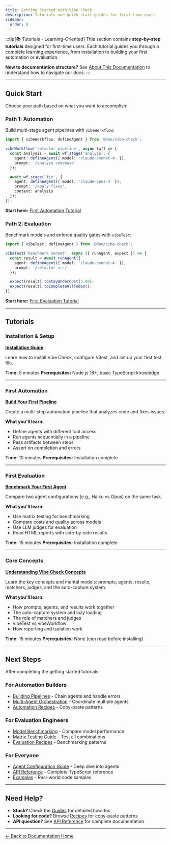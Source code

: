 ```yaml
---
title: Getting Started with Vibe Check
description: Tutorials and quick start guides for first-time users
sidebar:
  order: 0
---
```


:::tip[📚 Tutorials - Learning-Oriented]
This section contains **step-by-step tutorials** designed for first-time users. Each tutorial guides you through a complete learning experience, from installation to building your first automation or evaluation.

**New to documentation structure?** See [About This Documentation](/about-documentation/) to understand how to navigate our docs.
:::

---

## Quick Start

Choose your path based on what you want to accomplish:

### Path 1: Automation

Build multi-stage agent pipelines with `vibeWorkflow`:

```typescript
import { vibeWorkflow, defineAgent } from '@dao/vibe-check';

vibeWorkflow('refactor pipeline', async (wf) => {
  const analysis = await wf.stage('analyze', {
    agent: defineAgent({ model: 'claude-sonnet-4' }),
    prompt: '/analyze codebase'
  });

  await wf.stage('fix', {
    agent: defineAgent({ model: 'claude-opus-4' }),
    prompt: '/apply fixes',
    context: analysis
  });
});
```

**Start here:** [First Automation Tutorial](/getting-started/first-automation/)

### Path 2: Evaluation

Benchmark models and enforce quality gates with `vibeTest`:

```typescript
import { vibeTest, defineAgent } from '@dao/vibe-check';

vibeTest('benchmark sonnet', async ({ runAgent, expect }) => {
  const result = await runAgent({
    agent: defineAgent({ model: 'claude-sonnet-4' }),
    prompt: '/refactor src/'
  });

  expect(result).toStayUnderCost(3.00);
  expect(result).toCompleteAllTodos();
});
```

**Start here:** [First Evaluation Tutorial](/getting-started/first-evaluation/)

---

## Tutorials

### Installation & Setup
**[Installation Guide](/getting-started/installation/)**

Learn how to install Vibe Check, configure Vitest, and set up your first test file.

**Time:** 5 minutes
**Prerequisites:** Node.js 18+, basic TypeScript knowledge

---

### First Automation
**[Build Your First Pipeline](/getting-started/first-automation/)**

Create a multi-step automation pipeline that analyzes code and fixes issues.

**What you'll learn:**
- Define agents with different tool access
- Run agents sequentially in a pipeline
- Pass artifacts between steps
- Assert on completion and errors

**Time:** 10 minutes
**Prerequisites:** Installation complete

---

### First Evaluation
**[Benchmark Your First Agent](/getting-started/first-evaluation/)**

Compare two agent configurations (e.g., Haiku vs Opus) on the same task.

**What you'll learn:**
- Use matrix testing for benchmarking
- Compare costs and quality across models
- Use LLM judges for evaluation
- Read HTML reports with side-by-side results

**Time:** 15 minutes
**Prerequisites:** Installation complete

---

### Core Concepts
**[Understanding Vibe Check Concepts](/explanation/core-concepts/)**

Learn the key concepts and mental models: prompts, agents, results, matchers, judges, and the auto-capture system.

**What you'll learn:**
- How prompts, agents, and results work together
- The auto-capture system and lazy loading
- The role of matchers and judges
- vibeTest vs vibeWorkflow
- How reporting and isolation work

**Time:** 15 minutes
**Prerequisites:** None (can read before installing)

---

## Next Steps

After completing the getting started tutorials:

### For Automation Builders
- [Building Pipelines](/guides/automation/pipelines/) - Chain agents and handle errors
- [Multi-Agent Orchestration](/guides/automation/orchestration/) - Coordinate multiple agents
- [Automation Recipes](/recipes/automation/) - Copy-paste patterns

### For Evaluation Engineers
- [Model Benchmarking](/guides/evaluation/benchmarking/) - Compare model performance
- [Matrix Testing Guide](/guides/evaluation/matrix-testing/) - Test all combinations
- [Evaluation Recipes](/recipes/evaluation/) - Benchmarking patterns

### For Everyone
- [Agent Configuration Guide](/guides/agents/configuration/) - Deep dive into agents
- [API Reference](/api/) - Complete TypeScript reference
- [Examples](/examples/) - Real-world code samples

---

## Need Help?

- **Stuck?** Check the [Guides](/guides/) for detailed how-tos
- **Looking for code?** Browse [Recipes](/recipes/) for copy-paste patterns
- **API question?** See [API Reference](/api/) for complete documentation

---

[← Back to Documentation Home](../)

